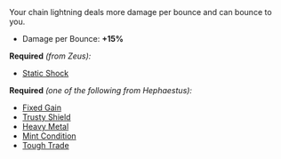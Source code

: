 
<Boon>
Your chain lightning deals more damage per bounce and can bounce to you.

- Damage per Bounce: **+15%**

</Boon>

**Required** _(from Zeus):_

- [Static Shock](/boons/zeus#static-shock)

**Required** _(one of the following from Hephaestus):_

- [Fixed Gain](/boons/hephaestus#fixed-gain)
- [Trusty Shield](/boons/hephaestus#trusty-shield)
- [Heavy Metal](/boons/hephaestus#heavy-metal)
- [Mint Condition](/boons/hephaestus#mint-condition)
- [Tough Trade](/boons/hephaestus#tough-trade)
